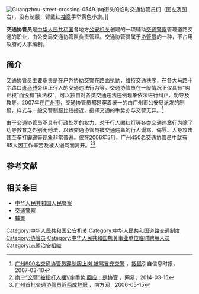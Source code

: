 [[File:Guangzhou-street-crossing-0549.jpg|thumb]]街头的临时交通协管员们（图左及图右），没有制服，臂戴红[[袖章|袖章]]手举黄色小旗。]]

'''交通协管员'''是[[中华人民共和国|中华人民共和国]]各地方[[公安机关|公安机关]]创建的一项辅助[[交通警察|交通警察]]管理道路交通的职业，由公安局交通协管队负责管理。交通协管员属于[[协管员|协管员]]的一种，不占用政府的人事编制。

==简介==
交通协管员主要职责是在户外协助交警在路面执勤，维持交通秩序，在各大马路十字路口[[斑马线|斑马线]]旁纠正行人的交通违法行为等。交通协管员在一般情况下仅具有“纠正权”而没有“执法权”，可以独自对各类交通违法违例现象依法进行纠正、劝导及教导。2007年在[[广州市|广州市]]，交通协管员都是穿着统一的由广州市公安局派发的制服，样式与一般交警制服比较接近，指挥交通的手势亦与交警无异。<ref>[http://news.sohu.com/20070310/n248627603.shtml 广州900名交通协管员穿制服上岗 被骂冒充交警] {{Wayback|url=http://news.sohu.com/20070310/n248627603.shtml |date=20160304202229 }}，[[搜狐|搜狐]]引自信息时报，2007-03-10</ref>

由于交通协管员不具有行政处罚的权力，对于行人闖红灯等各类交通违章行为除了劝导教育之外别无他法，以致交通协管员被交通违章的行人谩骂、侮辱、人身攻击甚至拳打脚踢等现象非常普遍。仅在2006年5月，广州450名交通协管员中就有85人因工作辛苦及被人谩骂而离开。<ref>[http://news.163.com/14/0215/15/9L4T9KHL00014JB5.html 南宁“交警”被指打人摆V字手势 回应：是协管] {{Wayback|url=http://news.163.com/14/0215/15/9L4T9KHL00014JB5.html |date=20140222042857 }}，网易，2014-03-15</ref><ref>[http://www.southcn.com/job/careercenter/hrheadlines/200605150443.htm 广州首批交通协管员近两成辞职] {{Wayback|url=http://www.southcn.com/job/careercenter/hrheadlines/200605150443.htm |date=20160304211001 }}，南方网，2006-05-15</ref>

== 参考文献 ==
{{Reflist|2}}

==相关条目==
* [[中华人民共和国人民警察|中华人民共和国人民警察]]
* [[交通警察|交通警察]]
* [[辅警|辅警]]

[[Category:中华人民共和国公安机关|Category:中华人民共和国公安机关]]
[[Category:中华人民共和国道路交通制度|Category:中华人民共和国道路交通制度]]
[[Category:协管员|Category:协管员]]
[[Category:中华人民共和国机关事业单位临时聘用人员|Category:中华人民共和国机关事业单位临时聘用人员]]
[[Category:志願治安組織|Category:志願治安組織]]